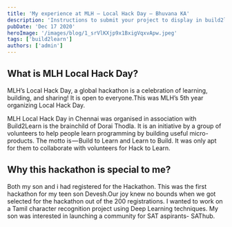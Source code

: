 ```yaml
---
title: 'My experience at MLH — Local Hack Day – Bhuvana KA'
description: 'Instructions to submit your project to display in build2learn project showcase.'
pubDate: 'Dec 17 2020'
heroImage: '/images/blog/1_srVlKXjp9x1BxigVqxvApw.jpeg'
tags: ['build2learn']
authors: ['admin']
---
```


## What is MLH Local Hack Day?

MLH’s Local Hack Day, a global hackathon is a celebration of learning, building, and sharing! It is open to everyone.This was MLH’s 5th year organizing Local Hack Day.

MLH Local Hack Day in Chennai was organised in association with Build2Learn is the brainchild of Dorai Thodla. It is an initiative by a group of volunteers to help people learn programming by building useful micro-products. The motto is — Build to Learn and Learn to Build. It was only apt for them to collaborate with volunteers for Hack to Learn.

## Why this hackathon is special to me?

Both my son and i had registered for the Hackathon. This was the first hackathon for my teen son Devesh.Our joy knew no bounds when we got selected for the hackathon out of the 200 registrations. I wanted to work on a Tamil character recognition project using Deep Learning techniques. My son was interested in launching a community for SAT aspirants- SAThub.
